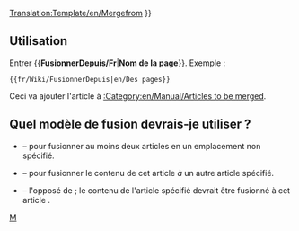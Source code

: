 <noinclude>[[Translation:Template/en/Mergefrom]]</noinclude>
{{en/Ambox| type  = move
| image = en/Manual/Mergefrom.png
| text  =  {{#IF: {{{1|}}} |
Il a été suggéré que le contenu de ''[[:{{{1}}}|{{{1}}}]]'' soit <span class="plainlinks">[http://fr.wikipedia.org/wiki/Wikip%C3%A9dia:Pages_%C3%A0_fusionner fusionné]</span> dans cet article. <!--
                            --> ([[:{{NAMESPACE}} talk:{{{1}}}|Discuter]]) | Aucun non de page n'a été donné. Corrigez cela ou supprimez ce modèle.
}} }}<includeonly>{{{2|[[Category:en/Manual/Articles to be merged|{{PAGENAME}}]]}}}</includeonly><noinclude>

==Utilisation==
Entrer <nowiki>{{</nowiki>'''FusionnerDepuis/Fr'''|'''Nom de la page'''<nowiki>}}</nowiki>. Exemple :
<pre>{{fr/Wiki/FusionnerDepuis|en/Des pages}}</pre>
Ceci va ajouter l'article à [[:Category:en/Manual/Articles to be merged]].

== Quel modèle de fusion devrais-je utiliser ? ==
* {{en/S|fr/Wiki/Fusionner}} &ndash; pour fusionner au moins deux articles en un emplacement non spécifié.
* {{en/S|fr/Wiki/FusionnerA}} &ndash; pour fusionner le contenu de cet article ''à'' un autre article spécifié.
* {{en/S|fr/Wiki/FusionnerDepuis}} &ndash; l'opposé de {{en/S|fr/Wiki/FusionnerA}}; le contenu de l'article spécifié devrait être fusionné à cet article .

[[Category:fr/Manual/Base Set/Infobox|M]]</noinclude>
